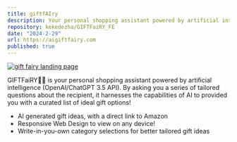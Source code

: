```yaml
---
title: giftfAIry
description: Your personal shopping assistant powered by artificial intelligence!🧚🏻
repository: kekedezha/GIFTFaiRY_FE
date: "2024-2-29"
url: https://aigiftfairy.com
published: true
---
```


[![gift fairy landing page](/giftFairy_preview.png)](https://aigiftfairy.com)

GIFTFaiRY🧚🏻 is your personal shopping assistant powered by artificial intelligence (OpenAI/ChatGPT 3.5 API). By asking you a series of tailored questions about the recipient, it harnesses the capabilities of AI to provided you with a curated list of ideal gift options!

- AI generated gift ideas, with a direct link to Amazon
- Responsive Web Design to view on any device!
- Write-in-you-own category selections for better tailored gift ideas
